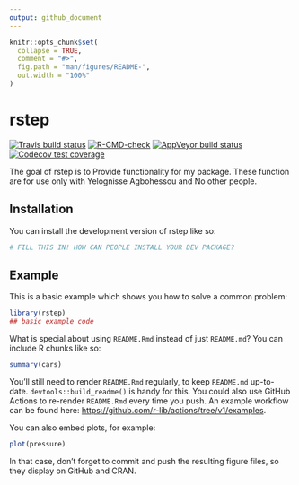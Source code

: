 ```yaml
---
output: github_document
---
```


<!-- README.md is generated from README.Rmd. Please edit that file -->

```r
knitr::opts_chunk$set(
  collapse = TRUE,
  comment = "#>",
  fig.path = "man/figures/README-",
  out.width = "100%"
)
```

# rstep

<!-- badges: start -->
[![Travis build status](https://travis-ci.com/MadoShi64/rstep.svg?branch=master)](https://travis-ci.com/MadoShi64/rstep)
[![R-CMD-check](https://github.com/MadoShi64/rstep/workflows/R-CMD-check/badge.svg)](https://github.com/MadoShi64/rstep/actions)
[![AppVeyor build status](https://ci.appveyor.com/api/projects/status/github/MadoShi64/rstep?branch=master&svg=true)](https://ci.appveyor.com/project/MadoShi64/rstep)
[![Codecov test coverage](https://codecov.io/gh/MadoShi64/rstep/branch/master/graph/badge.svg)](https://app.codecov.io/gh/MadoShi64/rstep?branch=master)
<!-- badges: end -->

The goal of rstep is to Provide functionality for my package. These function are
for use only with Yelognisse Agbohessou and No other people.

## Installation

You can install the development version of rstep like so:

``` r
# FILL THIS IN! HOW CAN PEOPLE INSTALL YOUR DEV PACKAGE?
```

## Example

This is a basic example which shows you how to solve a common problem:

```r
library(rstep)
## basic example code
```

What is special about using `README.Rmd` instead of just `README.md`? You can include R chunks like so:

```r
summary(cars)
```

You'll still need to render `README.Rmd` regularly, to keep `README.md` up-to-date. `devtools::build_readme()` is handy for this. You could also use GitHub Actions to re-render `README.Rmd` every time you push. An example workflow can be found here: <https://github.com/r-lib/actions/tree/v1/examples>.

You can also embed plots, for example:

```r
plot(pressure)
```

In that case, don't forget to commit and push the resulting figure files, so they display on GitHub and CRAN.

